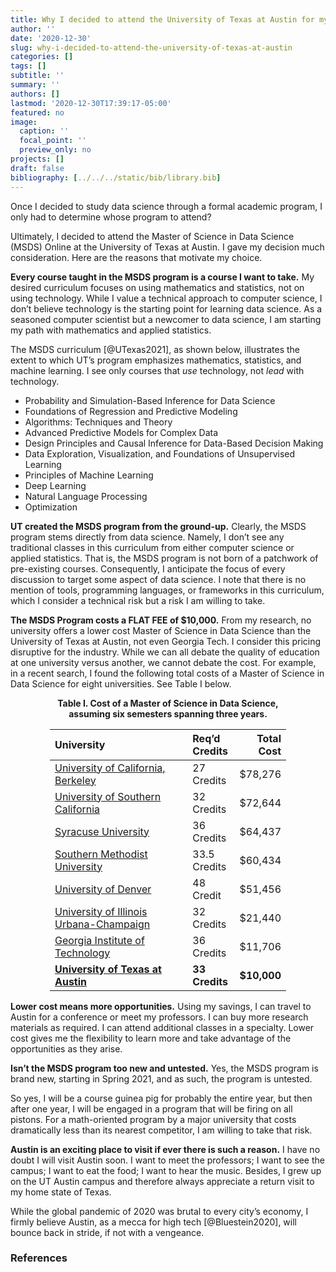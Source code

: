 ```yaml
---
title: Why I decided to attend the University of Texas at Austin for my Master of Science in Data Science
author: ''
date: '2020-12-30'
slug: why-i-decided-to-attend-the-university-of-texas-at-austin
categories: []
tags: []
subtitle: ''
summary: ''
authors: []
lastmod: '2020-12-30T17:39:17-05:00'
featured: no
image:
  caption: ''
  focal_point: ''
  preview_only: no
projects: []
draft: false
bibliography: [../../../static/bib/library.bib]
---
```


Once I decided to study data science through a formal academic program, I only had to determine whose program to attend?

Ultimately, I decided to attend the Master of Science in Data Science (MSDS) Online at the University of Texas at Austin. I gave my decision much consideration. Here are the reasons that motivate my choice.

**Every course taught in the MSDS program is a course I want to take.** My desired curriculum focuses on using mathematics and statistics, not on using technology. While I value a technical approach to computer science, I don't believe technology is the starting point for learning data science. As a seasoned computer scientist but a newcomer to data science, I am starting my path with mathematics and applied statistics.

The MSDS curriculum [@UTexas2021], as shown below, illustrates the extent to which UT's program emphasizes mathematics, statistics, and machine learning. I see only courses that *use* technology, not *lead* with technology.

- Probability and Simulation-Based Inference for Data Science
- Foundations of Regression and Predictive Modeling
- Algorithms: Techniques and Theory
- Advanced Predictive Models for Complex Data
- Design Principles and Causal Inference for Data-Based Decision Making
- Data Exploration, Visualization, and Foundations of Unsupervised Learning
- Principles of Machine Learning
- Deep Learning
- Natural Language Processing
- Optimization

**UT created the MSDS program from the ground-up.** Clearly, the MSDS program stems directly from data science. Namely, I don't see any traditional classes in this curriculum from either computer science or applied statistics.  That is, the MSDS program is not born of a patchwork of pre-existing courses. Consequently, I anticipate the focus of every discussion to target some aspect of data science. I note that there is no mention of tools, programming languages, or frameworks in this curriculum, which I consider a technical risk but a risk I am willing to take.

**The MSDS Program costs a FLAT FEE of $10,000.** From my research, no university offers a lower cost Master of Science in Data Science than the University of Texas at Austin, not even Georgia Tech. I consider this pricing disruptive for the industry. While we can all debate the quality of education at one university versus another, we cannot debate the cost. For example, in a recent search, I found the following total costs of a Master of Science in Data Science for eight universities. See Table I below.

<div style='margin:auto center;text-align:center;font-weight:bold;'>
Table I. Cost of a Master of Science in Data Science,<br/>assuming six semesters spanning three years.
</div>

<div style='margin:0 auto;width:75%;'>

| University                                     | Req'd Credits   | Total Cost  |
| :--------------------------------------------- | :-------------- | ----------: |
| [University of California, Berkeley](https://ischoolonline.berkeley.edu/admissions/tuition-financial-aid/)      | 27 Credits      | $78,276     |
| [University of Southern California](https://viterbigradadmission.usc.edu/programs/masters/msprograms/data-science/ms-applied-data-science/)       | 32 Credits      | $72,644     |
| [Syracuse University](https://ischool.syr.edu/admissions-aid/costs-and-aid/)                     | 36 Credits      | $64,437     |
| [Southern Methodist University](https://datascience.smu.edu/admissions/tuition-and-financial-aid/)           | 33.5 Credits    | $60,434     |
| [University of Denver](https://ritchieonline.du.edu/admissions/tuition-and-financial-aid/faq/) | 48 Credit | $51,456 |
| [University of Illinois Urbana-Champaign](https://cs.illinois.edu/academics/graduate/professional-mcs/online-master-computer-science-data-science) | 32 Credits      | $21,440     |
| [Georgia Institute of Technology](https://pe.gatech.edu/degrees/analytics)         | 36 Credits      | $11,706     |
| [**University of Texas at Austin**](http://ms-datascience.utexas.edu/)       | **33 Credits ** | **$10,000** |

</div>

**Lower cost means more opportunities.** Using my savings, I can travel to Austin for a conference or meet my professors. I can buy more research materials as required. I can attend additional classes in a specialty. Lower cost gives me the flexibility to learn more and take advantage of the opportunities as they arise.

**Isn't the MSDS program too new and untested.** Yes, the MSDS program is brand new, starting in Spring 2021, and as such, the program is untested.

So yes, I will be a course guinea pig for probably the entire year, but then after one year, I will be engaged in a program that will be firing on all pistons. For a math-oriented program by a major university that costs dramatically less than its nearest competitor, I am willing to take that risk.

**Austin is an exciting place to visit if ever there is such a reason.** I have no doubt I will visit Austin soon. I want to meet the professors; I want to see the campus; I want to eat the food; I want to hear the music. Besides, I grew up on the UT Austin campus and therefore always appreciate a return visit to my home state of Texas.

While the global pandemic of 2020 was brutal to every city's economy, I firmly believe Austin, as a mecca for high tech [@Bluestein2020], will bounce back in stride, if not with a vengeance. 

### References


